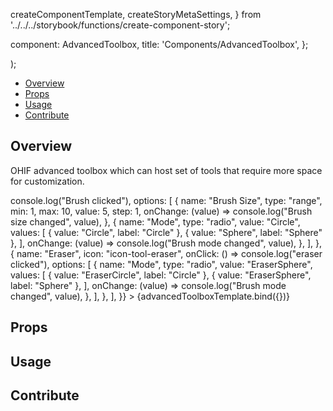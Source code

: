   createComponentTemplate,
  createStoryMetaSettings,
} from '../../../storybook/functions/create-component-story';

  component: AdvancedToolbox,
  title: 'Components/AdvancedToolbox',
};

<Meta title="Components/AdvancedToolbox" component={AdvancedToolbox} />

  <div className="w-64 h-96 bg-primary-dark">
    <AdvancedToolbox {...args} />
  </div>
);

<Heading
  title="Advanced Toolbox"
  componentRelativePath="AdvancedToolbox/AdvancedToolbox.tsx"
/>

- [Overview](#overview)
- [Props](#props)
- [Usage](#usage)
- [Contribute](#contribute)

## Overview

OHIF advanced toolbox which can host set of tools that require more space for
customization.

<Canvas>
  <Story
    name="Overview"
    args={{
      title: "Segmentation Tools",
      items: [
        {
          name: "Brush",
          icon: "icon-tool-brush",
          active: true,
          onClick: () => console.log("Brush clicked"),
          options: [
            {
              name: "Brush Size",
              type: "range",
              min: 1,
              max: 10,
              value: 5,
              step: 1,
              onChange: (value) => console.log("Brush size changed", value),
            },
            {
              name: "Mode",
              type: "radio",
              value: "Circle",
              values: [
                { value: "Circle", label: "Circle" },
                { value: "Sphere", label: "Sphere" },
              ],
              onChange: (value) => console.log("Brush mode changed", value),
            },
          ],
        },
        {
          name: "Eraser",
          icon: "icon-tool-eraser",
          onClick: () => console.log("eraser clicked"),
          options: [
            {
              name: "Mode",
              type: "radio",
              value: "EraserSphere",
              values: [
                { value: "EraserCircle", label: "Circle" },
                { value: "EraserSphere", label: "Sphere" },
              ],
              onChange: (value) => console.log("Brush mode changed", value),
            },
          ],
        },
      ],
    }}
  >
    {advancedToolboxTemplate.bind({})}
  </Story>
</Canvas>

## Props

<ArgsTable of={AdvancedToolbox} />

## Usage

## Contribute

<Footer componentRelativePath="AdvancedToolbox/__stories__/AdvancedToolbox.stories.mdx" />
